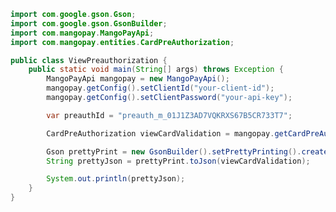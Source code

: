 ```java Java 
import com.google.gson.Gson;
import com.google.gson.GsonBuilder;
import com.mangopay.MangoPayApi;
import com.mangopay.entities.CardPreAuthorization;

public class ViewPreauthorization {
    public static void main(String[] args) throws Exception {
        MangoPayApi mangopay = new MangoPayApi();
        mangopay.getConfig().setClientId("your-client-id");
        mangopay.getConfig().setClientPassword("your-api-key");

        var preauthId = "preauth_m_01J1Z3AD7VQKRXS67B5CR733T7";

        CardPreAuthorization viewCardValidation = mangopay.getCardPreAuthorizationApi().get(preauthId);

        Gson prettyPrint = new GsonBuilder().setPrettyPrinting().create();
        String prettyJson = prettyPrint.toJson(viewCardValidation);

        System.out.println(prettyJson);
    }
}
```